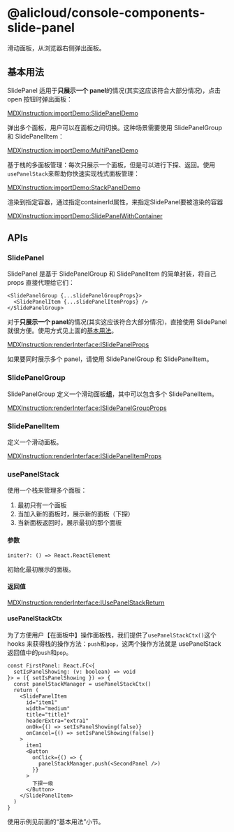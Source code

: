 # @alicloud/console-components-slide-panel

滑动面板，从浏览器右侧弹出面板。

## 基本用法

SlidePanel 适用于**只展示一个 panel**的情况(其实这应该符合大部分情况)，点击 open 按钮时弹出面板：

[MDXInstruction:importDemo:SlidePanelDemo](./stories/SlidePanel/index.tsx)

弹出多个面板，用户可以在面板之间切换。这种场景需要使用 SlidePanelGroup 和 SlidePanelItem：

[MDXInstruction:importDemo:MultiPanelDemo](./stories/MultiPanel/index.tsx)

基于栈的多面板管理：每次只展示一个面板，但是可以进行下探、返回。使用`usePanelStack`来帮助你快速实现栈式面板管理：

[MDXInstruction:importDemo:StackPanelDemo](./stories/StackPanel/index.tsx)

渲染到指定容器，通过指定containerId属性，来指定SlidePanel要被渲染的容器

[MDXInstruction:importDemo:SlidePanelWithContainer](./stories/SlidePanelWithContainer/index.tsx)

## APIs

### SlidePanel

SlidePanel 是基于 SlidePanelGroup 和 SlidePanelItem 的简单封装，将自己 props 直接代理给它们：

```tsx
<SlidePanelGroup {...slidePanelGroupProps}>
  <SlidePanelItem {...slidePanelItemProps} />
</SlidePanelGroup>
```

对于**只展示一个 panel**的情况(其实这应该符合大部分情况)，直接使用 SlidePanel 就很方便。使用方式见上面的[基本用法](#基本用法)。

[MDXInstruction:renderInterface:ISlidePanelProps](./api-json/api.json)

如果要同时展示多个 panel，请使用 SlidePanelGroup 和 SlidePanelItem。

### SlidePanelGroup

SlidePanelGroup 定义一个滑动面板**组**，其中可以包含多个 SlidePanelItem。

[MDXInstruction:renderInterface:ISlidePanelGroupProps](./api-json/api.json)

### SlidePanelItem

定义一个滑动面板。

[MDXInstruction:renderInterface:ISlidePanelItemProps](./api-json/api.json)

### usePanelStack

使用一个栈来管理多个面板：

1. 最初只有一个面板
2. 当加入新的面板时，展示新的面板（下探）
3. 当新面板返回时，展示最初的那个面板

#### 参数

```tsx
initer?: () => React.ReactElement
```

初始化最初展示的面板。

#### 返回值

[MDXInstruction:renderInterface:IUsePanelStackReturn](./api-json/api.json)

#### usePanelStackCtx

为了方便用户【在面板中】操作面板栈，我们提供了`usePanelStackCtx()`这个 hooks 来获得栈的操作方法：`push`和`pop`，这两个操作方法就是 usePanelStack 返回值中的`push`和`pop`。
```tsx
const FirstPanel: React.FC<{
  setIsPanelShowing: (v: boolean) => void
}> = ({ setIsPanelShowing }) => {
  const panelStackManager = usePanelStackCtx()
  return (
    <SlidePanelItem
      id="item1"
      width="medium"
      title="title1"
      headerExtra="extra1"
      onOk={() => setIsPanelShowing(false)}
      onCancel={() => setIsPanelShowing(false)}
    >
      item1
      <Button
        onClick={() => {
          panelStackManager.push(<SecondPanel />)
        }}
      >
        下探一级
      </Button>
    </SlidePanelItem>
  )
}
```
使用示例见前面的“基本用法”小节。
